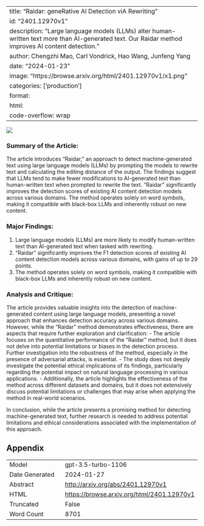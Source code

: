 
---
title: "Raidar: geneRative AI Detection viA Rewriting"
id: "2401.12970v1"
description: "Large language models (LLMs) alter human-written text more than AI-generated text. Our Raidar method improves AI content detection."
author: Chengzhi Mao, Carl Vondrick, Hao Wang, Junfeng Yang
date: "2024-01-23"
image: "https://browse.arxiv.org/html/2401.12970v1/x1.png"
categories: ['production']
format:
  html:
    code-overflow: wrap
---

![](https://browse.arxiv.org/html/2401.12970v1/x1.png)

### Summary of the Article:

The article introduces "Raidar," an approach to detect machine-generated text using large language models (LLMs) by prompting the models to rewrite text and calculating the editing distance of the output. The findings suggest that LLMs tend to make fewer modifications to AI-generated text than human-written text when prompted to rewrite the text. "Raidar" significantly improves the detection scores of existing AI content detection models across various domains. The method operates solely on word symbols, making it compatible with black-box LLMs and inherently robust on new content.

### Major Findings:
1. Large language models (LLMs) are more likely to modify human-written text than AI-generated text when tasked with rewriting.
2. "Raidar" significantly improves the F1 detection scores of existing AI content detection models across various domains, with gains of up to 29 points.
3. The method operates solely on word symbols, making it compatible with black-box LLMs and inherently robust on new content.

### Analysis and Critique:
The article provides valuable insights into the detection of machine-generated content using large language models, presenting a novel approach that enhances detection accuracy across various domains. However, while the "Raidar" method demonstrates effectiveness, there are aspects that require further exploration and clarification:
- The article focuses on the quantitative performance of the "Raidar" method, but it does not delve into potential limitations or biases in the detection process. Further investigation into the robustness of the method, especially in the presence of adversarial attacks, is essential.
- The study does not deeply investigate the potential ethical implications of its findings, particularly regarding the potential impact on natural language processing in various applications.
- Additionally, the article highlights the effectiveness of the method across different datasets and domains, but it does not extensively discuss potential limitations or challenges that may arise when applying the method in real-world scenarios.

In conclusion, while the article presents a promising method for detecting machine-generated text, further research is needed to address potential limitations and ethical considerations associated with the implementation of this approach.

## Appendix

|          |          |
|----------|----------|
| Model     | gpt-3.5-turbo-1106       |
| Date Generated     | 2024-01-27       |
| Abstract | [http://arxiv.org/abs/2401.12970v1](http://arxiv.org/abs/2401.12970v1)        |
| HTML     | [https://browse.arxiv.org/html/2401.12970v1](https://browse.arxiv.org/html/2401.12970v1)       |
| Truncated       | False       |
| Word Count       | 8701       |